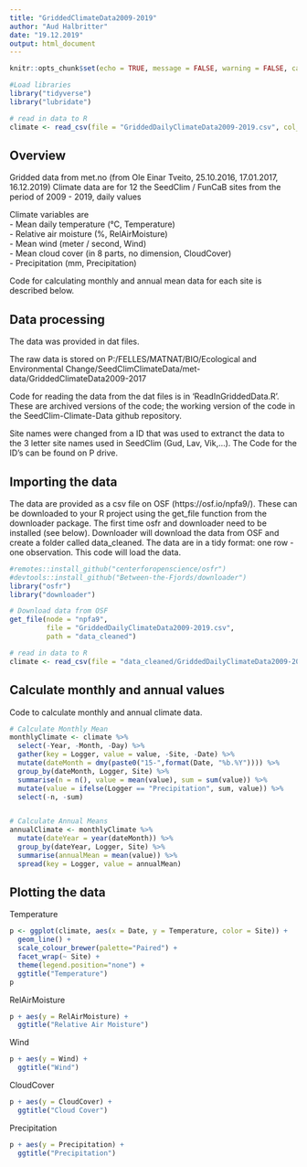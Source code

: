 ```yaml
---
title: "GriddedClimateData2009-2019"
author: "Aud Halbritter"
date: "19.12.2019"
output: html_document
---
```


```r
knitr::opts_chunk$set(echo = TRUE, message = FALSE, warning = FALSE, cache = TRUE)
```

```r
#Load libraries
library("tidyverse")
library("lubridate")

# read in data to R
climate <- read_csv(file = "GriddedDailyClimateData2009-2019.csv", col_names = TRUE)

```

##  Overview

Gridded data from met.no (from Ole Einar Tveito, 25.10.2016, 17.01.2017, 16.12.2019)
Climate data are for 12 the SeedClim / FunCaB sites from the period of 2009 - 2019, daily values


Climate variables are  
 - Mean daily temperature (°C, Temperature)  
 - Relative air moisture (%, RelAirMoisture)  
 - Mean wind (meter / second, Wind)  
 - Mean cloud cover (in 8 parts, no dimension, CloudCover)  
 - Precipitation (mm, Precipitation)

Code for calculating monthly and annual mean data for each site is described below.


## Data processing

The data was provided in dat files.

The raw data is stored on P:/FELLES/MATNAT/BIO/Ecological and Environmental Change/SeedClimClimateData/met-data/GriddedClimateData2009-2017

Code for reading the data from the dat files is in 'ReadInGriddedData.R'. These are archived versions of the code; the working version of the code in the SeedClim-Climate-Data github repository.

Site names were changed from a ID that was used to extranct the data to the 3 letter site names used in SeedClim (Gud, Lav, Vik,...). The Code for the ID's can be found on P drive.


## Importing the data

The data are provided as a csv file on OSF (https://osf.io/npfa9/). These can be downloaded to your R project using the get_file function from the downloader package. The first time osfr and downloader need to be installed (see below). Downloader will download the data from OSF and create a folder called data_cleaned.
The data are in a tidy format: one row - one observation. This code will load the data.

```r

#remotes::install_github("centerforopenscience/osfr")
#devtools::install_github("Between-the-Fjords/downloader")
library("osfr")
library("downloader")

# Download data from OSF
get_file(node = "npfa9", 
         file = "GriddedDailyClimateData2009-2019.csv", 
         path = "data_cleaned")

# read in data to R
climate <- read_csv(file = "data_cleaned/GriddedDailyClimateData2009-2019.csv", col_names = TRUE)

```


## Calculate monthly and annual values

Code to calculate monthly and annual climate data.

```r
# Calculate Monthly Mean
monthlyClimate <- climate %>%
  select(-Year, -Month, -Day) %>% 
  gather(key = Logger, value = value, -Site, -Date) %>% 
  mutate(dateMonth = dmy(paste0("15-",format(Date, "%b.%Y")))) %>%
  group_by(dateMonth, Logger, Site) %>%
  summarise(n = n(), value = mean(value), sum = sum(value)) %>% 
  mutate(value = ifelse(Logger == "Precipitation", sum, value)) %>% 
  select(-n, -sum)


# Calculate Annual Means
annualClimate <- monthlyClimate %>% 
  mutate(dateYear = year(dateMonth)) %>%
  group_by(dateYear, Logger, Site) %>%
  summarise(annualMean = mean(value)) %>% 
  spread(key = Logger, value = annualMean)

```


## Plotting the data

Temperature

```r
p <- ggplot(climate, aes(x = Date, y = Temperature, color = Site)) +
  geom_line() +
  scale_colour_brewer(palette="Paired") +
  facet_wrap(~ Site) + 
  theme(legend.position="none") +
  ggtitle("Temperature")
p
```


RelAirMoisture

```r
p + aes(y = RelAirMoisture) +
  ggtitle("Relative Air Moisture")
```


Wind
```r
p + aes(y = Wind) +
  ggtitle("Wind")

```


CloudCover
```r
p + aes(y = CloudCover) +
  ggtitle("Cloud Cover")
```


Precipitation
```r
p + aes(y = Precipitation) +
  ggtitle("Precipitation")

```



